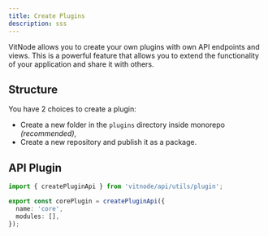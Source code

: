 ```yaml
---
title: Create Plugins
description: sss
---
```


VitNode allows you to create your own plugins with own API endpoints and views. This is a powerful feature that allows you to extend the functionality of your application and share it with others.

## Structure

You have 2 choices to create a plugin:

- Create a new folder in the `plugins` directory inside monorepo _(recommended)_,
- Create a new repository and publish it as a package.

## API Plugin

```ts title="plugins/{name_plugin}/src/api/plugin.ts"
import { createPluginApi } from 'vitnode/api/utils/plugin';

export const corePlugin = createPluginApi({
  name: 'core',
  modules: [],
});
```
